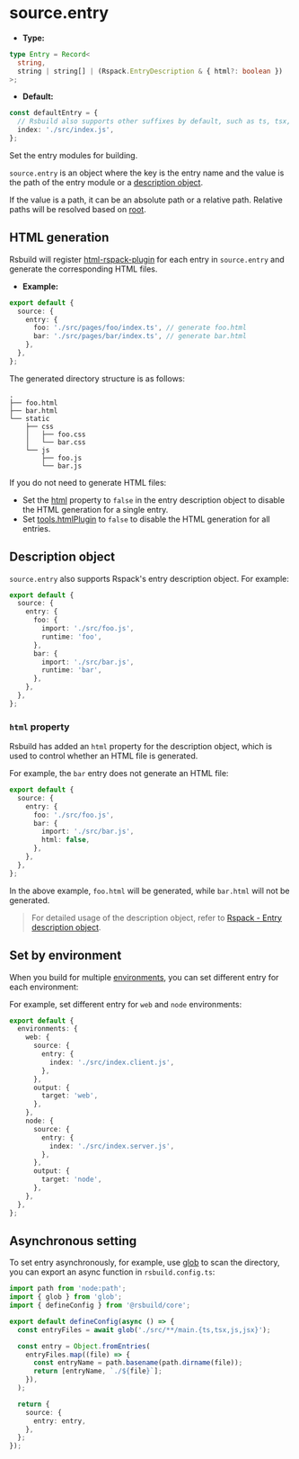# source.entry

- **Type:**

```ts
type Entry = Record<
  string,
  string | string[] | (Rspack.EntryDescription & { html?: boolean })
>;
```

- **Default:**

```ts
const defaultEntry = {
  // Rsbuild also supports other suffixes by default, such as ts, tsx, jsx, mts, cts, mjs, cjs
  index: './src/index.js',
};
```

Set the entry modules for building.

`source.entry` is an object where the key is the entry name and the value is the path of the entry module or a [description object](#description-object).

If the value is a path, it can be an absolute path or a relative path. Relative paths will be resolved based on [root](/config/root).

## HTML generation

Rsbuild will register [html-rspack-plugin](https://github.com/rspack-contrib/html-rspack-plugin) for each entry in `source.entry` and generate the corresponding HTML files.

- **Example:**

```ts title="rsbuild.config.ts"
export default {
  source: {
    entry: {
      foo: './src/pages/foo/index.ts', // generate foo.html
      bar: './src/pages/bar/index.ts', // generate bar.html
    },
  },
};
```

The generated directory structure is as follows:

```
.
├── foo.html
├── bar.html
└── static
    ├── css
    │   ├── foo.css
    │   └── bar.css
    └── js
        ├── foo.js
        └── bar.js
```

If you do not need to generate HTML files:

- Set the [html](/config/source/entry#html-property) property to `false` in the entry description object to disable the HTML generation for a single entry.
- Set [tools.htmlPlugin](/config/tools/html-plugin) to `false` to disable the HTML generation for all entries.

## Description object

`source.entry` also supports Rspack's entry description object. For example:

```ts title="rsbuild.config.ts"
export default {
  source: {
    entry: {
      foo: {
        import: './src/foo.js',
        runtime: 'foo',
      },
      bar: {
        import: './src/bar.js',
        runtime: 'bar',
      },
    },
  },
};
```

### `html` property

Rsbuild has added an `html` property for the description object, which is used to control whether an HTML file is generated.

For example, the `bar` entry does not generate an HTML file:

```ts title="rsbuild.config.ts"
export default {
  source: {
    entry: {
      foo: './src/foo.js',
      bar: {
        import: './src/bar.js',
        html: false,
      },
    },
  },
};
```

In the above example, `foo.html` will be generated, while `bar.html` will not be generated.

> For detailed usage of the description object, refer to [Rspack - Entry description object](https://rspack.rs/config/entry#entry-description-object).

## Set by environment

When you build for multiple [environments](/config/environments), you can set different entry for each environment:

For example, set different entry for `web` and `node` environments:

```ts title="rsbuild.config.ts"
export default {
  environments: {
    web: {
      source: {
        entry: {
          index: './src/index.client.js',
        },
      },
      output: {
        target: 'web',
      },
    },
    node: {
      source: {
        entry: {
          index: './src/index.server.js',
        },
      },
      output: {
        target: 'node',
      },
    },
  },
};
```

## Asynchronous setting

To set entry asynchronously, for example, use [glob](https://npmjs.com/package/glob) to scan the directory, you can export an async function in `rsbuild.config.ts`:

```ts title="rsbuild.config.ts"
import path from 'node:path';
import { glob } from 'glob';
import { defineConfig } from '@rsbuild/core';

export default defineConfig(async () => {
  const entryFiles = await glob('./src/**/main.{ts,tsx,js,jsx}');

  const entry = Object.fromEntries(
    entryFiles.map((file) => {
      const entryName = path.basename(path.dirname(file));
      return [entryName, `./${file}`];
    }),
  );

  return {
    source: {
      entry: entry,
    },
  };
});
```
